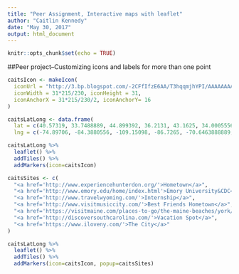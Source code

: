 ---
title: "Peer Assignment, Interactive maps with leaflet"
author: "Caitlin Kennedy"
date: "May 30, 2017"
output: html_document
---

```{r setup, include=FALSE}
knitr::opts_chunk$set(echo = TRUE)
```

##Peer project--Customizing icons and labels for more than one point
```{r, eval=FALSE, echo=TRUE}
caitsIcon <- makeIcon(
  iconUrl = "http://3.bp.blogspot.com/-2CFfIfzE6AA/T3hqqmjhYPI/AAAAAAAAAYs/vVItLgnZxYo/s1600/google-map-point.png",
  iconWidth = 31*215/230, iconHeight = 31,
  iconAnchorX = 31*215/230/2, iconAnchorY= 16
)

caitsLatLong <- data.frame(
  lat = c(40.57319, 33.7488889, 44.899392, 36.2131, 43.1625, 34.0005556, 40.714623),
  lng = c(-74.89706, -84.3880556, -109.15098, -86.7265, -70.6463888889, -81.035, -74.006605))

caitsLatLong %>%
  leaflet() %>%
  addTiles() %>%
  addMarkers(icon=caitsIcon)
```

```{r, eval=FALSE, echo=TRUE}
caitsSites <- c(
  "<a href='http://www.experiencehunterdon.org/'>Hometown</a>",
  "<a href='http://www.emory.edu/home/index.html'>Emory University&CDC</a>",
  "<a href='http://www.travelwyoming.com/'>Internship</a>",
  "<a href='http://www.visitmusiccity.com/'>Best Friends Hometown</a>",
  "<a href='https://visitmaine.com/places-to-go/the-maine-beaches/york/'>vacation spot</a>",
  "<a href='http://discoversouthcarolina.com/'>Vacation Spot</a>",
  "<a href='https://www.iloveny.com/'>The City</a>"
)

caitsLatLong %>%
  leaflet() %>%
  addTiles() %>%
  addMarkers(icon=caitsIcon, popup=caitsSites)

```
